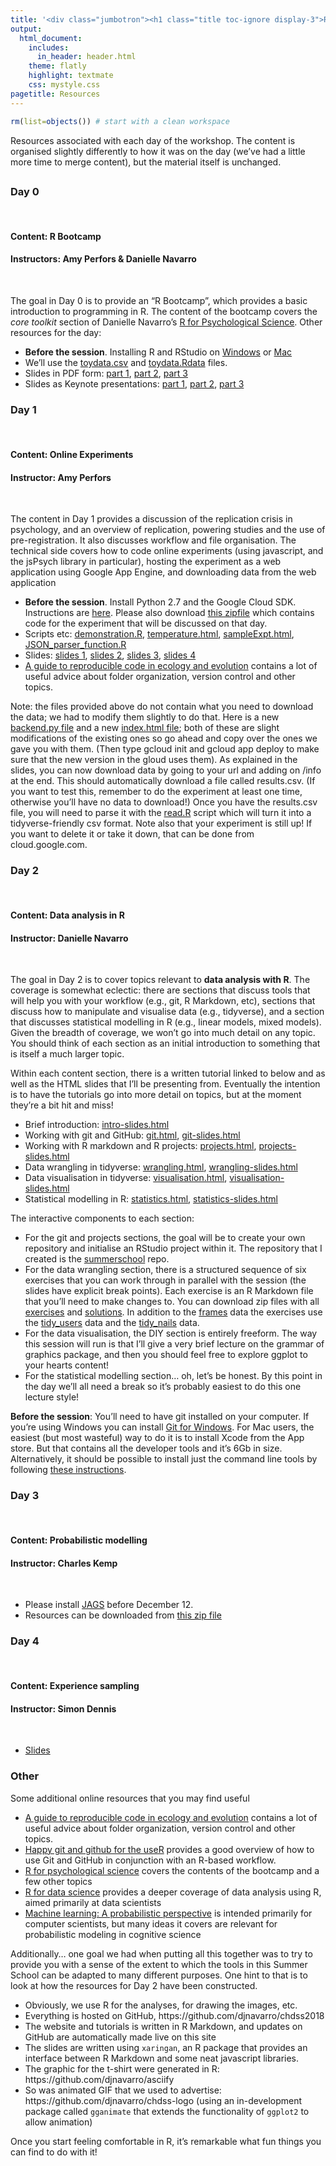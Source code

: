 ```yaml
---
title: '<div class="jumbotron"><h1 class="title toc-ignore display-3">Resources</h1></div>'
output:
  html_document:
    includes:
      in_header: header.html
    theme: flatly
    highlight: textmate
    css: mystyle.css
pagetitle: Resources
---
```

```r
rm(list=objects()) # start with a clean workspace
```


Resources associated with each day of the workshop. The content is organised slightly differently to how it was on the day (we've had a little more time to merge content), but the material itself is unchanged.

## {.tabset}


### Day 0

<br>

#### Content: R Bootcamp
#### Instructors: Amy Perfors & Danielle Navarro

<br>

The goal in Day 0 is to provide an "R Bootcamp", which provides a basic introduction to programming in R. The content of the bootcamp covers the *core toolkit* section of Danielle Navarro's 
<a href="https://compcogscisydney.org/psyr/">R for Psychological Science</a>. Other resources for the day:

- **Before the session**. Installing R and RStudio on [Windows](day0/installing-r-rstudio-windows.pdf) or [Mac](day0/installing-r-rstudio-mac.pdf)
- We'll use the [toydata.csv](day0/toydata.csv) and [toydata.Rdata](day0/toydata.Rdata) files.
- Slides in PDF form: [part 1](day0/introtoR1-handout.pdf), [part 2](day0/introtoR2-handout.pdf), [part 3](day0/introtoR3-handout.pdf)
- Slides as Keynote presentations: [part 1](day0/introtoR1-handout.key), [part 2](day0/introtoR2-handout.key), [part 3](day0/introtoR3-handout.key)


### Day 1

<br>

#### Content: Online Experiments
#### Instructor: Amy Perfors

<br>

The content in Day 1 provides a discussion of the replication crisis in psychology, and an overview of replication, powering studies and the use of pre-registration. It also discusses workflow and file organisation. The technical side covers how to code online experiments (using javascript, and the jsPsych library in particular), hosting the experiment as a web application using Google App Engine, and downloading data from the web application

- **Before the session**. Install Python 2.7 and the Google Cloud SDK. Instructions are [here](day1/python-appengine-installation.pdf). Please also download [this zipfile]( https://drive.google.com/file/d/1uMdM_prLZiF8iZe2NzcQYwrShh1YbCoG/view?usp=sharing) which contains code for the experiment that will be discussed on that day.
- Scripts etc: [demonstration.R](day1/demonstration.R), [temperature.html](day1/temperature.html), [sampleExpt.html](day1/sampleExpt.html), [JSON_parser_function.R](day1/JSON_parser_function.R)
- Slides: [slides 1](day1/1-replicability-handout.pdf), [slides 2](day1/2-workflow-and-experiment-design-handout.pdf), [slides 3](day1/3-coding-experiments-handout.pdf),
[slides 4](day1/4-ethics-hosting-data-handout.pdf)
- <a href="https://www.britishecologicalsociety.org/wp-content/uploads/2017/12/guide-to-reproducible-code.pdf">A guide to reproducible code in ecology and evolution</a> contains a lot of useful advice about folder organization, version control and other topics.

Note: the files provided above do not contain what you need to download the data; we had to modify them slightly to do that. Here is a new [backend.py file](day1/backend.py) and a new [index.html file](day1/index.html); both of these are slight modifications of the existing ones so go ahead and copy over the ones we gave you with them. (Then type gcloud init and gcloud app deploy to make sure that the new version in the gloud uses them). As explained in the slides, you can now download data by going to your url and adding on /info at the end. This should automatically download a file called results.csv. (If you want to test this, remember to do the experiment at least one time, otherwise you'll have no data to download!) Once you have the results.csv file, you will need to parse it with the [read.R](day1/read.R) script which will turn it into a tidyverse-friendly csv format. Note also that your experiment is still up! If you want to delete it or take it down, that can be done from cloud.google.com. 


### Day 2

<br>

#### Content: Data analysis in R
#### Instructor: Danielle Navarro

<br>

The goal in Day 2 is to cover topics relevant to **data analysis with R**. The coverage is somewhat eclectic: there are sections that discuss tools that will help you with your workflow (e.g., git, R Markdown, etc), sections that discuss how to manipulate and visualise data (e.g., tidyverse), and a section that discusses statistical modelling in R (e.g., linear models, mixed models). Given the breadth of coverage, we won't go into much detail on any topic. You should think of each section as an initial introduction to something that is itself a much larger topic.

Within each content section, there is a written tutorial linked to below and as well as the HTML slides that I'll be presenting from. Eventually the intention is to have the tutorials go into more detail on topics, but at the moment they're a bit hit and miss!

- Brief introduction: [intro-slides.html](day2/intro-slides.html)
- Working with git and GitHub: [git.html](day2/git.html), [git-slides.html](day2/git-slides.html)
- Working with R markdown and R projects: [projects.html](day2/projects.html), [projects-slides.html](day2/projects-slides.html)
- Data wrangling in tidyverse: [wrangling.html](day2/wrangling.html), [wrangling-slides.html](day2/wrangling-slides.html)
- Data visualisation in tidyverse: [visualisation.html](day2/visualisation.html), [visualisation-slides.html](day2/visualisation-slides.html)
- Statistical modelling in R: [statistics.html](day2/statistics.html), [statistics-slides.html](day2/statistics-slides.html)

The interactive components to each section:

- For the git and projects sections, the goal will be to create your own repository and initialise an RStudio project within it. The repository that I created is the [summerschool](https://github.com/djnavarro/summerschool) repo.
- For the data wrangling section, there is a structured sequence of six exercises that you can work through in parallel with the session (the slides have explicit break points). Each exercise is an R Markdown file that you'll need to make changes to. You can download zip files with all [exercises](day2/wrangling-exercises.zip) and [solutions](day2/wrangling-solutions.zip). In addition to the [frames](analysis/data/frames_ex2.csv) data the exercises use the [tidy_users](analysis/data/tidy_users.csv) data and the [tidy_nails](analysis/data/tidy_nails.csv) data. 
- For the data visualisation, the DIY section is entirely freeform. The way this session will run is that I'll give a very brief lecture on the grammar of graphics package, and then you should feel free to explore ggplot to your hearts content!
- For the statistical modelling section... oh, let's be honest. By this point in the day we'll all need a break so it's probably easiest to do this one lecture style!

**Before the session**: You'll need to have git installed on your computer. If you're using Windows you can install [Git for Windows](https://gitforwindows.org/). For Mac users, the easiest (but most wasteful) way to do it is to install Xcode from the App store. But that contains all the developer tools and it's 6Gb in size. Alternatively, it should be possible to install just the command line tools by following [these instructions](http://osxdaily.com/2014/02/12/install-command-line-tools-mac-os-x/).

### Day 3

<br>

#### Content: Probabilistic modelling 
#### Instructor: Charles Kemp

<br>

- Please install [JAGS]( http://mcmc-jags.sourceforge.net/) before December 12.
- Resources can be downloaded from [this zip file](day3/day3.zip)

### Day 4

<br>

#### Content: Experience sampling
#### Instructor: Simon Dennis

<br>

- [Slides](day4/experiencesamplingslides.pdf)

### Other 


Some additional online resources that you may find useful

- [A guide to reproducible code in ecology and evolution](https://www.britishecologicalsociety.org/wp-content/uploads/2017/12/guide-to-reproducible-code.pdf) contains a lot of useful advice about folder organization, version control and other topics.
- [Happy git and github for the useR](http://happygitwithr.com/) provides a good overview of how to use Git and GitHub in conjunction with an R-based workflow.
- [R for psychological science](https://compcogscisydney.org/psyr/) covers the contents of the bootcamp and a few other topics
- [R for data science](https://r4ds.had.co.nz/) provides a deeper coverage of data analysis using R, aimed primarily at data scientists
- [Machine learning: A probabilistic perspective](https://www.cs.ubc.ca/~murphyk/MLbook/) is intended primarily for computer scientists, but many ideas it covers are relevant for probabilistic modeling in cognitive science

Additionally... one goal we had when putting all this together was to try to provide you with a sense of the extent to which the tools in this Summer School can be adapted to many different purposes. One hint to that is to look at how the resources for Day 2 have been constructed. 

- Obviously, we use R for the analyses, for drawing the images, etc.
- Everything is hosted on GitHub, https://github.com/djnavarro/chdss2018
- The website and tutorials is written in R Markdown, and updates on GitHub are automatically made live on this site
- The slides are written using `xaringan`, an R package that provides an interface between R Markdown and some neat javascript libraries.
- The graphic for the t-shirt were generated in R: https://github.com/djnavarro/asciify
- So was animated GIF that we used to advertise: https://github.com/djnavarro/chdss-logo (using an in-development package called `gganimate` that extends the functionality of `ggplot2` to allow animation)

Once you start feeling comfortable in R, it's remarkable what fun things you can find to do with it!




